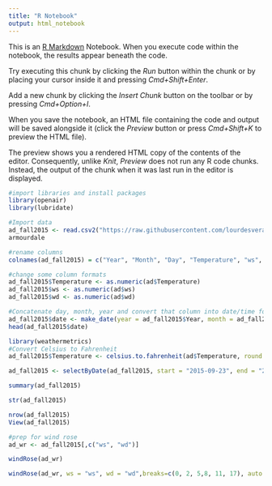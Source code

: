 ```yaml
---
title: "R Notebook"
output: html_notebook
---
```


This is an [R Markdown](http://rmarkdown.rstudio.com) Notebook. When you execute code within the notebook, the results appear beneath the code. 

Try executing this chunk by clicking the *Run* button within the chunk or by placing your cursor inside it and pressing *Cmd+Shift+Enter*. 

Add a new chunk by clicking the *Insert Chunk* button on the toolbar or by pressing *Cmd+Option+I*.

When you save the notebook, an HTML file containing the code and output will be saved alongside it (click the *Preview* button or press *Cmd+Shift+K* to preview the HTML file). 

The preview shows you a rendered HTML copy of the contents of the editor. Consequently, unlike *Knit*, *Preview* does not run any R code chunks. Instead, the output of the chunk when it was last run in the editor is displayed.
```r
#import libraries and install packages
library(openair)
library(lubridate)
```

```r
#Import data
ad_fall2015 <- read.csv2("https://raw.githubusercontent.com/lourdesvera/Community_Air_Montoring/master/Wind_Analyses/Armourdale_10yrs.csv", header = TRUE, sep = ",", stringsAsFactors = FALSE )
armourdale
```

```r
#rename columns
colnames(ad_fall2015) = c("Year", "Month", "Day", "Temperature", "ws", "wd")
```

```r
#change some column formats
ad_fall2015$Temperature <- as.numeric(ad$Temperature)
ad_fall2015$ws <- as.numeric(ad$ws)
ad_fall2015$wd <- as.numeric(ad$wd)
```

```r
#Concatenate day, month, year and convert that column into date/time format
ad_fall2015$date <- make_date(year = ad_fall2015$Year, month = ad_fall2015$Month , day = ad_fall2015$Day)
head(ad_fall2015$date)
```

```r
library(weathermetrics)
#Convert Celsius to Fahrenheit
ad_fall2015$Temperature <- celsius.to.fahrenheit(ad$Temperature, round = 2)
```

```r
ad_fall2015 <- selectByDate(ad_fall2015, start = "2015-09-23", end = "2015-12-20")
```


```r
summary(ad_fall2015)
```

```r
str(ad_fall2015)
```

```r
nrow(ad_fall2015)
View(ad_fall2015)
```

```r
#prep for wind rose
ad_wr <- ad_fall2015[,c("ws", "wd")]
```

```r
windRose(ad_wr)
```

```r
windRose(ad_wr, ws = "ws", wd = "wd",breaks=c(0, 2, 5,8, 11, 17), auto.text=FALSE, paddle=FALSE, annotate=FALSE, grid.line=5, key = list(labels = c(">0-2", ">2-5", ">5-8", ">8-11", ">11-17")), key.footer = "Fall 2015 Wind Speed Plot in Armourdale, KS (m/s)", key.position = "bottom",par.settings=list(axis.line=list(col="lightgray")), col = c("#4f4f4f", "#0a7cb9", "#f9be00", "#ff7f2f", "#d7153a"))
``` 